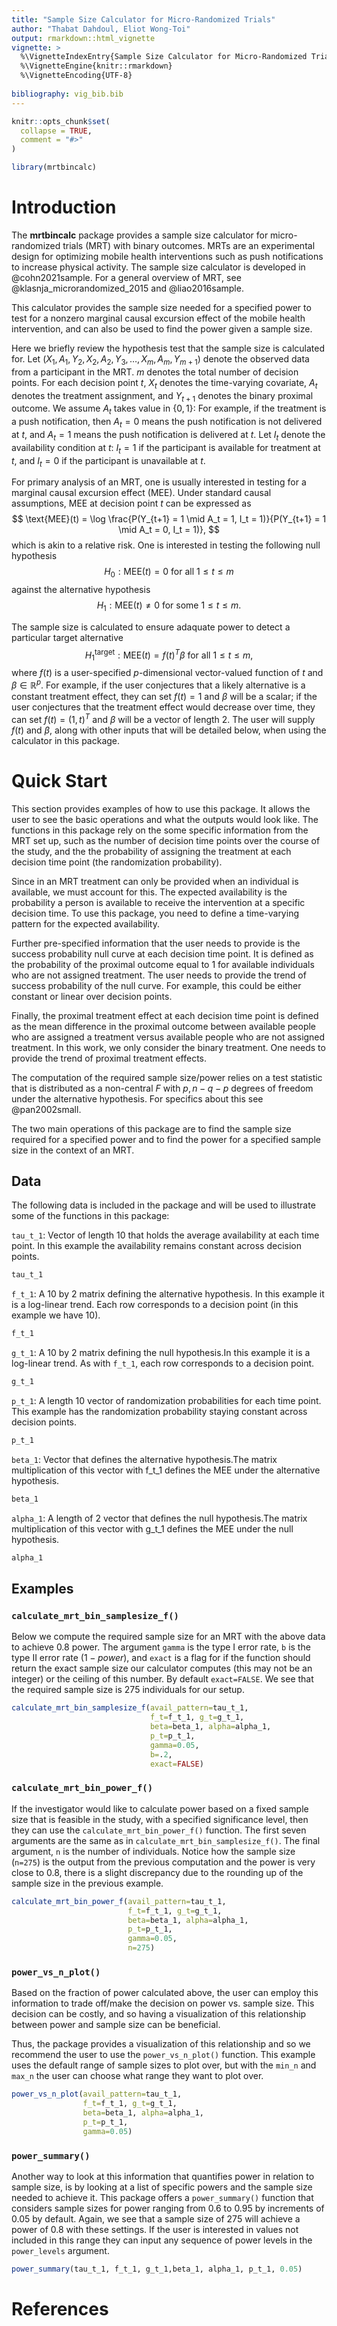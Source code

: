 ```yaml
---
title: "Sample Size Calculator for Micro-Randomized Trials"
author: "Thabat Dahdoul, Eliot Wong-Toi"
output: rmarkdown::html_vignette
vignette: >
  %\VignetteIndexEntry{Sample Size Calculator for Micro-Randomized Trials (MRTs)}
  %\VignetteEngine{knitr::rmarkdown}
  %\VignetteEncoding{UTF-8}
  
bibliography: vig_bib.bib
---
```


```r
knitr::opts_chunk$set(
  collapse = TRUE,
  comment = "#>"
)
```

```r
library(mrtbincalc)
```

# Introduction 
The **mrtbincalc** package provides a sample size calculator for
micro-randomized trials (MRT) with binary outcomes. MRTs are an experimental design
for optimizing mobile health interventions such as push notifications to increase physical activity.
The sample size calculator is developed in @cohn2021sample.
For a general overview of MRT, see @klasnja_microrandomized_2015 and @liao2016sample.

This calculator provides the sample size needed
for a specified power to test for a nonzero marginal causal excursion effect of the
mobile health intervention, and can also be used to find the power given a sample size. 

Here we briefly review the hypothesis test that the sample size is calculated for.
Let $(X_1, A_1, Y_2, X_2, A_2, Y_3, \ldots, X_m, A_m, Y_{m+1})$ denote the observed data
from a participant in the MRT.
$m$ denotes the total number of decision points.
For each decision point $t$, $X_t$ denotes the time-varying covariate,
$A_t$ denotes the treatment assignment,
and $Y_{t+1}$ denotes the binary proximal outcome.
We assume $A_t$ takes value in $\{0, 1\}$: For example, if the treatment is 
a push notification, then $A_t = 0$ means the push notification is not delivered at $t$,
and $A_t = 1$ means the push notification is delivered at $t$.
Let $I_t$ denote the availability condition at $t$: $I_t = 1$ if the participant is
available for treatment at $t$, and $I_t = 0$ if the participant is unavailable at $t$.

For primary analysis of an MRT, one is usually interested in testing for a marginal causal
excursion effect (MEE). Under standard causal assumptions, MEE at decision point $t$ can be expressed as
$$
\text{MEE}(t) = \log \frac{P(Y_{t+1} = 1 \mid A_t = 1, I_t = 1)}{P(Y_{t+1} = 1 \mid A_t = 0, I_t = 1)},
$$
which is akin to a relative risk. One is interested in testing the following null hypothesis
$$
H_0: \text{MEE}(t) = 0 \text{ for all } 1\leq t \leq m
$$
against the alternative hypothesis
$$
H_1: \text{MEE}(t) \neq 0 \text{ for some } 1\leq t \leq m.
$$

The sample size is calculated to ensure adaquate power to detect a particular target alternative
$$
H_1^{\text{target}}: \text{MEE}(t) = f(t)^T \beta \text{ for all } 1\leq t \leq m,
$$
where $f(t)$ is a user-specified $p$-dimensional vector-valued function of $t$ and $\beta \in \mathbb{R}^p$. For example, if the user conjectures that a likely alternative is a constant treatment effect, they can set $f(t) = 1$ and $\beta$ will be a scalar; if the user conjectures that the treatment effect would decrease over time, they can set $f(t) = (1, t)^T$ and $\beta$ will be a vector of length 2. The user will supply $f(t)$ and $\beta$, along with other inputs that will be detailed below, when using the calculator in this package.


# Quick Start
This section provides examples of how to use this package. It allows the user to
see the basic operations and what the outputs would look like. The functions in
this package rely on the some specific information from the MRT set up, such as
the number of decision time points over the course of the study, and the the
probability of assigning the treatment at each decision time point (the
randomization probability).

Since in an MRT treatment can only be provided when an individual is available,
we must account for this. The expected availability is the probability a person
is available to receive the intervention at a specific decision time. To use
this package, you need to define a time-varying pattern for the expected
availability.

Further pre-specified information that the user needs to provide is the success
probability null curve at each decision time point. It is defined as the
probability of the proximal outcome equal to 1 for available individuals who are
not assigned treatment. The user needs to provide the trend of success
probability of the null curve. For example, this could be either constant or
linear over decision points.


Finally, the proximal treatment effect at each decision time point is defined as
the mean difference in the proximal outcome between available people who are
assigned a treatment versus available people who are not assigned treatment. In
this work, we only consider the binary treatment. One needs to provide the trend
of proximal treatment effects.


The computation of the required sample size/power relies on a test statistic
that is distributed as a non-central $F$ with $p, n-q-p$ degrees of freedom
under the alternative hypothesis. For specifics about this see @pan2002small.
 

The two main operations of this package are to find the sample size required for
a specified power and to find the power for a specified sample size in the
context of an MRT.

## Data
The following data is included in the package and will be used to illustrate
some of the functions in this package:
 

`tau_t_1`: Vector of length 10 that holds the average availability at each time
point. In this example the availability remains constant across decision points.
```r
tau_t_1
```


`f_t_1`: A 10 by 2 matrix defining the alternative hypothesis. In this example
it is a log-linear trend. Each row corresponds to a decision point (in this
example we have 10).
```r
f_t_1
```


`g_t_1`: A 10 by 2 matrix defining the null hypothesis.In this example it is a
log-linear trend. As with `f_t_1`, each row corresponds to a decision point.
```r
g_t_1
```


`p_t_1`: A length 10 vector of randomization probabilities for each time point. 
This example has the randomization probability staying constant across decision 
points.
```r
p_t_1
```


`beta_1`: Vector that defines the alternative hypothesis.The matrix
multiplication of this vector with f_t_1 defines the MEE under the alternative
hypothesis.
```r
beta_1
```


`alpha_1`: A length of 2 vector that defines the null hypothesis.The matrix
multiplication of this vector with g_t_1 defines the MEE under the null
hypothesis.
```r
alpha_1
```

## Examples
### `calculate_mrt_bin_samplesize_f()`
Below we compute the required sample size for an MRT with the above data to
achieve $0.8$ power. The argument `gamma` is the type I error rate, `b` is the
type II error rate ($1-power$), and `exact` is a flag for if the function should
return the exact sample size our calculator computes (this may not be an
integer) or the ceiling of this number. By default `exact=FALSE`. We see that
the required sample size is $275$ individuals for our setup.
```r
calculate_mrt_bin_samplesize_f(avail_pattern=tau_t_1, 
                               f_t=f_t_1, g_t=g_t_1, 
                               beta=beta_1, alpha=alpha_1,
                               p_t=p_t_1, 
                               gamma=0.05, 
                               b=.2,
                               exact=FALSE)
```

### `calculate_mrt_bin_power_f()`
If the investigator would like to calculate power based on a fixed sample size
that is feasible in the study, with a specified significance level, then they
can use the `calculate_mrt_bin_power_f()` function. The first seven arguments
are the same as in `calculate_mrt_bin_samplesize_f()`. The final argument, `n`
is the number of individuals. Notice how the sample size (`n=275`) is the output
from the previous computation and the power is very close to $0.8$, there is a
slight discrepancy due to the rounding up of the sample size in the previous
example.
```r
calculate_mrt_bin_power_f(avail_pattern=tau_t_1, 
                          f_t=f_t_1, g_t=g_t_1, 
                          beta=beta_1, alpha=alpha_1, 
                          p_t=p_t_1, 
                          gamma=0.05, 
                          n=275)
```
### `power_vs_n_plot()`
Based on the fraction of power calculated above, the user can employ this
information to trade off/make the decision on power vs. sample size. This
decision can be costly, and so having a visualization of this relationship
between power and sample size can be beneficial.

Thus, the package provides a visualization of this relationship and so we
recommend the user to use the `power_vs_n_plot()` function. This example uses
the default range of sample sizes to plot over, but with the `min_n` and `max_n`
the user can choose what range they want to plot over.

```r
power_vs_n_plot(avail_pattern=tau_t_1, 
                f_t=f_t_1, g_t=g_t_1, 
                beta=beta_1, alpha=alpha_1, 
                p_t=p_t_1, 
                gamma=0.05)
```

### `power_summary()`
Another way to look at this information that quantifies power in relation to
sample size, is by looking at a list of specific powers and the sample size
needed to achieve it. This package offers a `power_summary()` function that
considers sample sizes for power ranging from $0.6$ to $0.95$ by increments of
$0.05$ by default. Again, we see that a sample size of $275$ will achieve a
power of $0.8$ with these settings. If the user is interested in values not
included in this range they can input any sequence of power levels in the
`power_levels` argument.
```r
power_summary(tau_t_1, f_t_1, g_t_1,beta_1, alpha_1, p_t_1, 0.05)
```




# References







